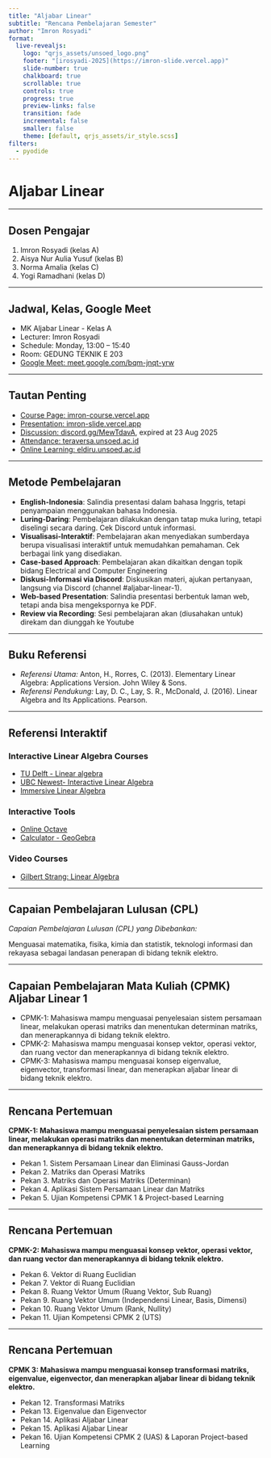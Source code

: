 ```yaml
---
title: "Aljabar Linear"
subtitle: "Rencana Pembelajaran Semester"
author: "Imron Rosyadi"
format:
  live-revealjs:
    logo: "qrjs_assets/unsoed_logo.png"
    footer: "[irosyadi-2025](https://imron-slide.vercel.app)"
    slide-number: true
    chalkboard: true
    scrollable: true
    controls: true
    progress: true
    preview-links: false
    transition: fade
    incremental: false
    smaller: false
    theme: [default, qrjs_assets/ir_style.scss]
filters:
  - pyodide
---
```


# Aljabar Linear

---

## Dosen Pengajar

1. Imron Rosyadi (kelas A)
2. Aisya Nur Aulia Yusuf (kelas B)
3. Norma Amalia (kelas C)
4. Yogi Ramadhani (kelas D)

---

## Jadwal, Kelas, Google Meet

- MK Aljabar Linear - Kelas A
- Lecturer: Imron Rosyadi
- Schedule: Monday, 13:00 – 15:40
- Room: GEDUNG TEKNIK E 203
- [Google Meet: meet.google.com/bqm-jnqt-yrw](https://meet.google.com/bqm-jnqt-yrw)

---

## Tautan Penting

- [Course Page: imron-course.vercel.app](https://imron-course.vercel.app/)
- [Presentation: imron-slide.vercel.app](https://imron-slide.vercel.app/)
- [Discussion: discord.gg/MewTdavA](https://discord.gg/MewTdavA), expired at 23 Aug 2025
- [Attendance: teraversa.unsoed.ac.id](https://teraversa.unsoed.ac.id/login)
- [Online Learning: eldiru.unsoed.ac.id](https://eldiru.unsoed.ac.id/)

---

## Metode Pembelajaran

- **English-Indonesia**: Salindia presentasi dalam bahasa Inggris, tetapi penyampaian menggunakan bahasa Indonesia.
- **Luring-Daring**: Pembelajaran dilakukan dengan tatap muka luring, tetapi diselingi secara daring. Cek Discord untuk informasi.
- **Visualisasi-Interaktif**: Pembelajaran akan menyediakan sumberdaya berupa visualisasi interaktif untuk memudahkan pemahaman. Cek berbagai link yang disediakan.
- **Case-based Approach**: Pembelajaran akan dikaitkan dengan topik bidang Electrical and Computer Engineering
- **Diskusi-Informasi via Discord**: Diskusikan materi, ajukan pertanyaan, langsung via Discord (channel #aljabar-linear-1).
- **Web-based Presentation**: Salindia presentasi berbentuk laman web, tetapi anda bisa mengekspornya ke PDF.
- **Review via Recording**: Sesi pembelajaran akan (diusahakan untuk) direkam dan diunggah ke Youtube


---

## Buku Referensi

- *Referensi Utama:* Anton, H., Rorres, C. (2013). Elementary Linear Algebra: Applications Version. John Wiley & Sons.
- *Referensi Pendukung:* Lay, D. C., Lay, S. R., McDonald, J. (2016). Linear Algebra and Its Applications. Pearson.

---

## Referensi Interaktif

### Interactive Linear Algebra Courses
- [TU Delft - Linear algebra](https://interactivetextbooks.tudelft.nl/linear-algebra/index.html)
- [UBC Newest- Interactive Linear Algebra](https://personal.math.ubc.ca/~tbjw/ila/)
- [Immersive Linear Algebra](https://immersivemath.com/ila/)

### Interactive Tools
- [Online Octave](https://octave-online.net/)
- [Calculator - GeoGebra](https://www.geogebra.org/calculator)

### Video Courses
- [Gilbert Strang: Linear Algebra](https://www.youtube.com/watch?v=YrHlHbtiSM0)

---

## Capaian Pembelajaran Lulusan (CPL)


*Capaian Pembelajaran Lulusan (CPL) yang Dibebankan:* 

Menguasai matematika, fisika, kimia dan statistik, teknologi informasi dan rekayasa sebagai landasan penerapan di bidang teknik elektro.

---

## Capaian Pembelajaran Mata Kuliah (CPMK) Aljabar Linear 1

- CPMK-1: Mahasiswa mampu menguasai penyelesaian sistem persamaan linear, melakukan operasi matriks dan menentukan determinan matriks, dan menerapkannya di bidang teknik elektro.
- CPMK-2: Mahasiswa mampu menguasai konsep vektor, operasi vektor, dan ruang vector dan menerapkannya di bidang teknik elektro.
- CPMK-3: Mahasiswa mampu menguasai konsep eigenvalue, eigenvector, transformasi linear, dan menerapkan aljabar linear di bidang teknik elektro.

---

## Rencana Pertemuan

**CPMK-1: Mahasiswa mampu menguasai penyelesaian sistem persamaan linear, melakukan operasi matriks dan menentukan determinan matriks, dan menerapkannya di bidang teknik elektro.**

- Pekan 1. Sistem Persamaan Linear dan Eliminasi Gauss-Jordan
- Pekan 2. Matriks dan Operasi Matriks 
- Pekan 3. Matriks dan Operasi Matriks (Determinan)
- Pekan 4. Aplikasi Sistem Persamaan Linear dan Matriks
- Pekan 5. Ujian Kompetensi CPMK 1 & Project-based Learning

---

## Rencana Pertemuan

**CPMK-2: Mahasiswa mampu menguasai konsep vektor, operasi vektor, dan ruang vector dan menerapkannya di bidang teknik elektro.**

- Pekan 6. Vektor di Ruang Euclidian
- Pekan 7. Vektor di Ruang Euclidian
- Pekan 8. Ruang Vektor Umum (Ruang Vektor, Sub Ruang)
- Pekan 9. Ruang Vektor Umum (Independensi Linear, Basis, Dimensi)
- Pekan 10. Ruang Vektor Umum (Rank, Nullity)
- Pekan 11. Ujian Kompetensi CPMK 2 (UTS)

---

## Rencana Pertemuan

**CPMK 3: Mahasiswa mampu menguasai konsep transformasi matriks, eigenvalue, eigenvector, dan menerapkan aljabar linear di bidang teknik elektro.**

- Pekan 12. Transformasi Matriks
- Pekan 13. Eigenvalue dan Eigenvector
- Pekan 14. Aplikasi Aljabar Linear
- Pekan 15. Aplikasi Aljabar Linear
- Pekan 16. Ujian Kompetensi CPMK 2 (UAS) & Laporan Project-based Learning
